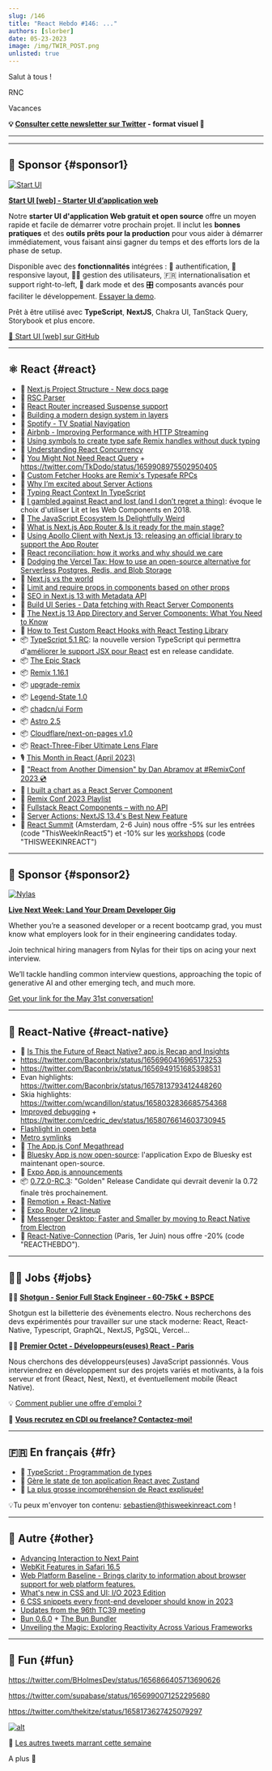 ```yaml
---
slug: /146
title: "React Hebdo #146: ..."
authors: [slorber]
date: 05-23-2023
image: /img/TWIR_POST.png
unlisted: true
---
```


Salut à tous !

RNC

Vacances

<Todo />

<!-- truncate -->

**💡 [Consulter cette newsletter sur Twitter](https://slo.im/thread) - format visuel 🎨**

---


<Support />

---

## 💸 Sponsor {#sponsor1}

[![Start UI](/emails/issues/144/start_ui.jpg)](http://web.start-ui.com?utm_source=newsletter&utm_term=this-week-in-react)

**[Start UI [web] - Starter UI d’application web](https://github.com/BearStudio/start-ui-web/?utm_source=newsletter&utm_term=this-week-in-react)**

Notre **starter UI d'application Web gratuit et open source** offre un moyen rapide et facile de démarrer votre prochain projet. Il inclut les **bonnes pratiques** et des **outils prêts pour la production** pour vous aider à démarrer immédiatement, vous faisant ainsi gagner du temps et des efforts lors de la phase de setup.

Disponible avec des **fonctionnalités** intégrées : 🔐 authentification, 📱responsive layout, 🧑‍💻 gestion des utilisateurs, 🇫🇷 internationalisation et support right-to-left, 🌚 dark mode et des 🎛 composants avancés pour faciliter le développement. [Essayer la demo](http://demo.start-ui.com/).

Prêt à être utilisé avec **TypeScript**, **NextJS**, Chakra UI, TanStack Query, Storybook et plus encore.

[🚀 Start UI [web] sur GitHub](http://web.start-ui.com?utm_source=newsletter&utm_term=this-week-in-react)

---

## ⚛️ React {#react}

- 📖 [Next.js Project Structure - New docs page](https://twitter.com/delba_oliveira/status/1659276340145582088)
- 🔨 [RSC Parser](https://rsc-parser.vercel.app/)
- 👀 [React Router increased Suspense support](https://twitter.com/remix_run/status/1658976420767604736)
- 📜 [Building a modern design system in layers](https://blog.almaer.com/building-a-modern-design-system-in-layers/)
- 📜 [Spotify - TV Spatial Navigation](https://engineering.atspotify.com/2023/05/tv-spatial-navigation/)
- 📜 [Airbnb - Improving Performance with HTTP Streaming](https://medium.com/airbnb-engineering/improving-performance-with-http-streaming-ba9e72c66408)
- 📜 [Using symbols to create type safe Remix handles without duck typing](https://www.wking.dev/library/using-symbols-to-create-type-safe-remix-handles-without-duck-typing)
- 📜 [Understanding React Concurrency](https://www.bbss.dev/posts/react-concurrency/)
- 📜 [You Might Not Need React Query](https://tkdodo.eu/blog/you-might-not-need-react-query) + https://twitter.com/TkDodo/status/1659908975502950405
- 📜 [Custom Fetcher Hooks are Remix's Typesafe RPCs](https://www.jacobparis.com/content/remix-rpc-pattern)
- 📜 [Why I’m excited about Server Actions](https://andrewingram.net/posts/why-excited-about-server-actions)
- 📜 [Typing React Context In TypeScript](https://claritydev.net/blog/typing-react-context-in-typescript)
- 📜 [I gambled against React and lost (and I don’t regret a thing)](https://goauthentik.io/blog/2023-05-04-i-gambled-against-react-and-lost): évoque le choix d'utiliser Lit et les Web Components en 2018.
- 📜 [The JavaScript Ecosystem Is Delightfully Weird](https://fly.io/blog/js-ecosystem-delightfully-wierd/)
- 📜 [What is Next.js App Router & Is it ready for the main stage?](https://engineering.udacity.com/what-is-next-js-app-router-is-it-ready-for-the-main-stage-bed07ef9519f)
- 📜 [Using Apollo Client with Next.js 13: releasing an official library to support the App Router](https://www.apollographql.com/blog/announcement/frontend/using-apollo-client-with-next-js-13-releasing-an-official-library-to-support-the-app-router/)
- 📜 [React reconciliation: how it works and why should we care](https://www.developerway.com/posts/reconciliation-in-react)
- 📜 [Dodging the Vercel Tax: How to use an open-source alternative for Serverless Postgres, Redis, and Blob Storage](https://javascript.plainenglish.io/dodging-the-vercel-storage-tax-there-are-better-open-source-alternatives-ef04e537b598)
- 📜 [Next.js vs the world](https://memos.hawkhill.ventures/p/nextjs-vs-the-world)
- 📜 [Limit and require props in components based on other props](https://nikolasbarwicki.com/articles/limit-require-props-components-based-on-other-props)
- 📜 [SEO in Next.js 13 with Metadata API](https://nikolasbarwicki.com/articles/seo-in-next-js-13-with-metadata-api)
- 📜 [Build UI Series - Data fetching with React Server Components](https://buildui.com/series/react-server-components/building-a-users-table)
- 📜 [The Next.js 13 App Directory and Server Components: What You Need to Know](https://blogs.shenyien.cyou/the-nextjs-13-app-directory-and-server-components)
- 📜 [How to Test Custom React Hooks with React Testing Library](https://www.builder.io/blog/test-custom-hooks-react-testing-library)
- 📦 [TypeScript 5.1 RC](https://devblogs.microsoft.com/typescript/announcing-typescript-5-1-rc/): la nouvelle version TypeScript qui permettra d'[améliorer le support JSX pour React](https://thisweekinreact.com/newsletter/142#react) est en release candidate.
- 📦 [The Epic Stack](https://www.epicweb.dev/epic-stack)
- 📦 [Remix 1.16.1](https://twitter.com/remix_run/status/1658921729589415937)
- 📦 [upgrade-remix](https://github.com/brophdawg11/upgrade-remix)
- 📦 [Legend-State 1.0](https://legendapp.com/open-source/)
- 📦 [chadcn/ui Form](https://twitter.com/shadcn/status/1659639523960291328)
- 📦 [Astro 2.5](https://twitter.com/astrodotbuild/status/1659272785540128776)
- 📦 [Cloudflare/next-on-pages v1.0](https://github.com/cloudflare/next-on-pages)
- 📦 [React-Three-Fiber Ultimate Lens Flare](https://twitter.com/Andersonmancini/status/1660625053497839622)
- 🎙️ [This Month in React (April 2023)](https://www.reactiflux.com/transcripts/tmir-april-2023)
- 🎥 ["React from Another Dimension" by Dan Abramov at #RemixConf 2023 💿](https://www.youtube.com/watch?v=zMf_xeGPn6s)
- 🎥 [I built a chart as a React Server Component](https://www.youtube.com/watch?v=3JB_qEk39w0)
- 🎥 [Remix Conf 2023 Playlist](https://www.youtube.com/playlist?list=PLXoynULbYuEBSoANKVl4nKzBBae7DM3JK)
- 🎥 [Fullstack React Components – with no API](https://www.youtube.com/watch?v=OAmp3GTfZnU)
- 🎥 [Server Actions: NextJS 13.4's Best New Feature](https://www.youtube.com/watch?v=czvSZqnpTHs)
- 👥 [React Summit](https://reactsummit.com/?utm_source=email&utm_medium=thisweekinreact) (Amsterdam, 2-6 Juin) nous offre -5% sur les entrées (code "ThisWeekInReact5") et -10% sur les [workshops](https://reactsummit.com/react-workshops) (code "THISWEEKINREACT")

<SubscribeFormEmbed />

---

## 💸 Sponsor {#sponsor2}

[![Nylas](/emails/issues/146/nylas.png)](https://www.nylas.com/?utm_source=TWIR&utm_medium=sponsoredemail&utm_campaign=FY23Q2-TWIR-2P-DSU&utm_content&utm_term)

**[Live Next Week: Land Your Dream Developer Gig](https://info.nylas.com/webinar-devtalent-registration.html?utm_source=twir&utm_medium=sponsoredemail&utm_campaign=FY23Q2-TLDR-2P&utm_content=2023-05-24-Issue-DevTalentWebinar)**

Whether you’re a seasoned developer or a recent bootcamp grad, you must know what employers look for in their engineering candidates today.

Join technical hiring managers from Nylas for their tips on acing your next interview.

We’ll tackle handling common interview questions, approaching the topic of generative AI and other emerging tech, and much more.

[Get your link for the May 31st conversation!](https://info.nylas.com/webinar-devtalent-registration.html?utm_source=twir&utm_medium=sponsoredemail&utm_campaign=FY23Q2-TLDR-2P&utm_content=2023-05-24-Issue-DevTalentWebinar)

---

## 📱 React-Native {#react-native}

- 🎥 [Is This the Future of React Native? app.js Recap and Insights](https://www.youtube.com/watch?v=8ou9dq5HKHk)
- https://twitter.com/Baconbrix/status/1656960416965173253
- https://twitter.com/Baconbrix/status/1656949151685398531
- Evan highlights: https://twitter.com/Baconbrix/status/1657813793412448260
- Skia highlights: https://twitter.com/wcandillon/status/1658032836685754368
- [Improved debugging](https://twitter.com/cedric_dev/status/1657067956730249216) + https://twitter.com/cedric_dev/status/1658076614603730945
- [Flashlight in open beta](https://twitter.com/almouro/status/1660587299200028672)
- [Metro symlinks](https://twitter.com/kadikraman/status/1656953939948892161)
- 🧵 [The App.js Conf Megathread](https://twitter.com/flexbox_/status/1657994812346499072)
- 👀 [Bluesky App is now open-source](https://twitter.com/addyosmani/status/1658228255328190464): l'application Expo de Bluesky est maintenant open-source.
- 🧵 [Expo App.js announcements](https://twitter.com/expo/status/1656802035373850625)
- 📦 [0.72.0-RC.3](https://github.com/facebook/react-native/releases/tag/v0.72.0-rc.3): "Golden" Release Candidate qui devrait devenir la 0.72 finale très prochainement.
- 👀 [Remotion + React-Native](https://twitter.com/JNYBGR/status/1657041691319336960)
- 👀 [Expo Router v2 lineup](https://twitter.com/Baconbrix/status/1656634363847507968)
- 📜 [Messenger Desktop: Faster and Smaller by moving to React Native from Electron](https://developers.facebook.com/blog/post/2023/05/17/messenger-desktop-faster-and-smaller-by-moving-to-react-native-from-electron/)
- 👥 [React-Native-Connection](https://reactnativeconnection.io/) (Paris, 1er Juin) nous offre -20% (code "REACTHEBDO").

---

## 🧑‍💻 Jobs {#jobs}

🧑‍💼 [**Shotgun - Senior Full Stack Engineer - 60-75k€ + BSPCE**](https://shotgun.teamtailor.com/jobs/1981578-senior-full-stack-engineer)

Shotgun est la billetterie des évènements electro. Nous recherchons des devs expérimentés pour travailler sur une stack moderne: React, React-Native, Typescript, GraphQL, NextJS, PgSQL, Vercel...

🧑‍💼 [**Premier Octet - Développeurs(euses) React - Paris**](https://www.premieroctet.com/jobs)

Nous cherchons des développeurs(euses) JavaScript passionnés. Vous interviendrez en développement sur des projets variés et motivants, à la fois serveur et front (React, Nest, Next), et éventuellement mobile (React Native).

💡 [Comment publier une offre d'emploi ?](https://thisweekinreact.com/fr/sponsor)

🏢 **[Vous recrutez en CDI ou freelance? Contactez-moi!](https://qq4ph6n1rk0.typeform.com/to/qjSZ38dQ#email={{subscriber.email_address}})**

---

## 🇫🇷 En français {#fr}

- 📜 [TypeScript : Programmation de types](https://www.codeheroes.fr/2023/05/05/typescript-programmation-de-types/)
- 🎥 [Gère le state de ton application React avec Zustand](https://www.youtube.com/watch?v=x4vYO7Fn9kw)
- 🎥 [La plus grosse incompréhension de React expliquée!](https://www.youtube.com/watch?v=Mtl7agDQD60)

💡Tu peux m'envoyer ton contenu: [sebastien@thisweekinreact.com](mailto:sebastien@thisweekinreact.com?subject=Contenu%20en%20fran%C3%A7ais) !

---

## 🔀 Autre {#other}

- [Advancing Interaction to Next Paint](https://web.dev/inp-cwv/)
- [WebKit Features in Safari 16.5](https://webkit.org/blog/14154/webkit-features-in-safari-16-5/)
- [Web Platform Baseline - Brings clarity to information about browser support for web platform features.](https://web.dev/baseline/)
- [What's new in CSS and UI: I/O 2023 Edition](https://developer.chrome.com/en/blog/whats-new-css-ui-2023/)
- [6 CSS snippets every front-end developer should know in 2023](https://web.dev/6-css-snippets-every-front-end-developer-should-know-in-2023/)
- [Updates from the 96th TC39 meeting](https://dev.to/hemanth/updates-from-the-96th-tc39-meeting-4goe)
- [Bun 0.6.0](https://bun.sh/blog/bun-v0.6.0) + [The Bun Bundler](https://bun.sh/blog/bun-bundler)
- [Unveiling the Magic: Exploring Reactivity Across Various Frameworks](https://www.builder.io/blog/reactivity-across-frameworks)

---

## 🤭 Fun {#fun}

https://twitter.com/BHolmesDev/status/1656866405713690626

https://twitter.com/supabase/status/1656990071252295680

https://twitter.com/thekitze/status/1658173627425079297

[![alt](/emails/issues/122/meme.jpg)](https://twitter.com/TODOTODOTODOTODOTODOTODOTODOTODOTODOTODO)

🤣 [Les autres tweets marrant cette semaine](https://twitter.com/TODOTODOTODOTODOTODOTODOTODOTODOTODOTODO)

A plus 👋
